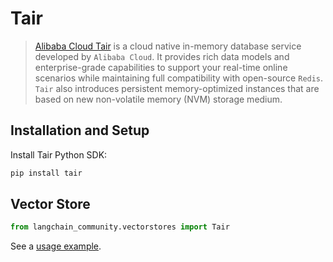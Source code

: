 # Tair

>[Alibaba Cloud Tair](https://www.alibabacloud.com/help/en/tair/latest/what-is-tair) is a cloud native in-memory database service 
> developed by `Alibaba Cloud`. It provides rich data models and enterprise-grade capabilities to 
> support your real-time online scenarios while maintaining full compatibility with open-source `Redis`. 
> `Tair` also introduces persistent memory-optimized instances that are based on 
> new non-volatile memory (NVM) storage medium.

## Installation and Setup

Install Tair Python SDK:

```bash
pip install tair
```

## Vector Store

```python
from langchain_community.vectorstores import Tair
```

See a [usage example](/docs/integrations/vectorstores/tair).
